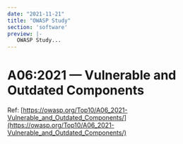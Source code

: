 ```yaml
---
date: "2021-11-21"
title: "OWASP Study"
section: 'software'
preview: |-
   OWASP Study...
---
```


# A06:2021 &mdash; Vulnerable and Outdated Components

Ref: [https://owasp.org/Top10/A06_2021-Vulnerable_and_Outdated_Components/](https://owasp.org/Top10/A06_2021-Vulnerable_and_Outdated_Components/)